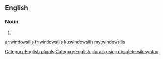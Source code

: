 ==English==

===Noun===
{{head|en}}

# {{plural of|windowsill}}

[[Category:English plurals]][[Category:English plurals using obsolete wikisyntax]]

[[ar:windowsills]]
[[fr:windowsills]]
[[ku:windowsills]]
[[my:windowsills]]